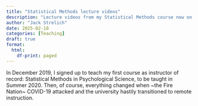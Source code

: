 ```yaml
---
title: "Statistical Methods lecture videos"
description: "Lecture videos from my Statistical Methods course now on Youtube"
author: "Jack Strelich"
date: 2025-02-10
categories: [Teaching]
draft: true
format: 
  html: 
    df-print: paged
---
```


In December 2019, I signed up to teach my first course as instructor of record: Statistical Methods in Psychological Science, to be taught in Summer 2020. Then, of course, everything changed when ~the Fire Nation~ COVID-19 attacked and the university hastily transitioned to remote instruction.
